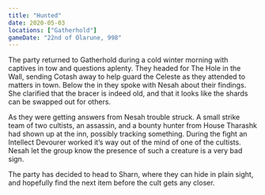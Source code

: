 ```yaml
---
title: "Hunted"
date: 2020-05-03
locations: ["Gatherhold"]
gameDate: "22nd of Olarune, 998"
---
```


The party returned to Gatherhold during a cold winter morning with captives in tow and questions aplenty. They headed for The Hole in the Wall, sending Cotash away to help guard the Celeste as they attended to matters in town. Below the in they spoke with Nesah about their findings. She clarified that the bracer is indeed old, and that it looks like the shards can be swapped out for others.

As they were getting answers from Nesah trouble struck. A small strike team of two cultists, an assassin, and a bounty hunter from House Tharashk had shown up at the inn, possibly tracking something. During the fight an Intellect Devourer worked it’s way out of the mind of one of the cultists. Nesah let the group know the presence of such a creature is a very bad sign.

The party has decided to head to Sharn, where they can hide in plain sight, and hopefully find the next item before the cult gets any closer.
